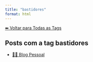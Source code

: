 ```yaml
---
title: "bastidores"
format: html
---
```


[⬅ Voltar para Todas as Tags](../tags.qmd)

## Posts com a tag **bastidores**

- [🧑‍💻 Blog Pessoal](/posts/pessoal/index.html)
